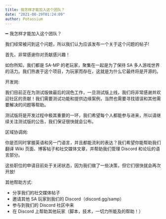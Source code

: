 ```yaml
---
title: 我怎样才能加入这个团队？
date: "2021-08-29T01:24:09"
author: Potassium
---
```


➖ 我怎样才能加入这个团队？

我们经常被问到这个问题，所以我们认为应该发布一个关于这个问题的帖子!

首先，非常感谢你对贡献感兴趣！

如你所知，我们都是 SA-MP 的老玩家，聚集在一起是为了保持 SA 多人游戏世界的活力。我们热衷于这个项目，为玩家而存在，这就是为什么它最终将是开源的。

开发岗:

我们目前正在为测试版做最后的润色工作，一旦测试版上线，我们将非常感谢并欢迎社区的贡献！我们需要测试功能和提供边缘案例，当然也需要寻找错误和其他需要解决的问题等帮助。

测试版将是开发过程中极其重要的一环，我们希望每个人都能参与进来，所以请继续关注测试版的公告，我们保证很快就会公布。

区域协调岗:

你是否同时掌握英语和另一门语言，并且都能流利的表达？我们希望你能帮助我们翻译 Wiki 页面、博客帖子和社交媒体文章，并帮助我们管理 Discord 和论坛的语言部分。

这些职位的申请目前处于关闭状态，因为我们做了一些决策，但它们很快就会再次开放!

其他帮助方式:

- 分享我们的社交媒体帖子
- 邀请其他 SA 玩家到我们的 Discord（discord.gg/samp）
- 参与到我们的 Discord 社区中来
- 在 Discord 上帮助其他玩家（脚本，技术，一切力所能及的帮助！）
